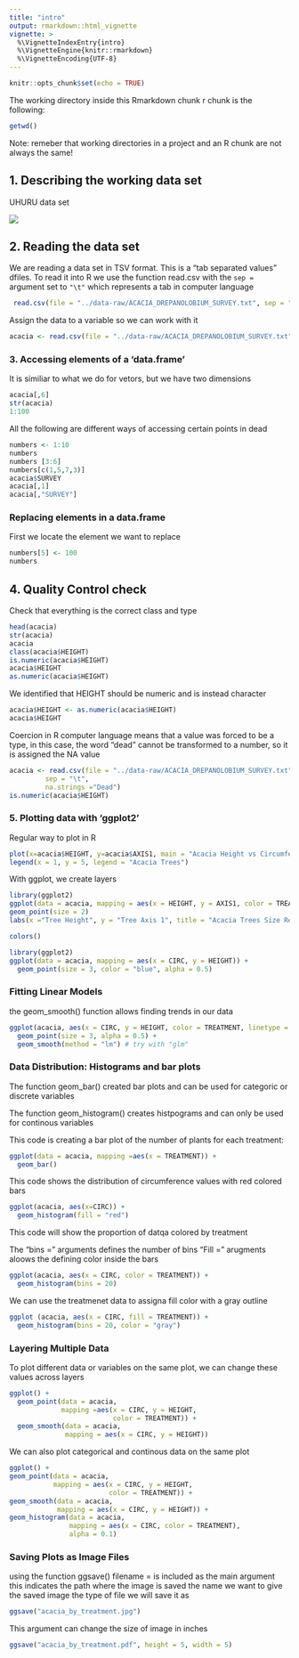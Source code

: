 ```yaml
---
title: "intro"
output: rmarkdown::html_vignette
vignette: >
  %\VignetteIndexEntry{intro}
  %\VignetteEngine{knitr::rmarkdown}
  %\VignetteEncoding{UTF-8}
---
```


```r
knitr::opts_chunk$set(echo = TRUE)
```

The working directory inside this Rmarkdown chunk r chunk is the following:

```r
getwd()
```

Note: remeber that working directories in a project and an R chunk are not always the same!

## 1. Describing the working data set

UHURU data set

![](https://upload.wikimedia.org/wikipedia/commons/thumb/6/63/Acacia_smallii_4.jpg/640px-Acacia_smallii_4.jpg)

## 2. Reading the data set

We are reading a data set in TSV format. This is a "tab separated values" dfiles. To read it into R we use the function read.csv with the `sep =` argument set to `"\t"` which represents a tab in computer language

```r
 read.csv(file = "../data-raw/ACACIA_DREPANOLOBIUM_SURVEY.txt", sep = "\t")
```

Assign the data to a variable so we can work with it

```r
acacia <- read.csv(file = "../data-raw/ACACIA_DREPANOLOBIUM_SURVEY.txt", sep = "\t")
```

### 3. Accessing elements of a 'data.frame'

It is similiar to what we do for vetors, but we have two dimensions

```r
acacia[,6]
str(acacia)
1:100
```

All the following are different ways of accessing certain points in dead

```r
numbers <- 1:10
numbers
numbers [3:6]
numbers[c(1,5,7,3)]
acacia$SURVEY
acacia[,1]
acacia[,"SURVEY"]
```

### Replacing elements in a data.frame

First we locate the element we want to replace

```r
numbers[5] <- 100
numbers
```

## 4. Quality Control check

Check that everything is the correct class and type

```r
head(acacia)
str(acacia)
acacia
class(acacia$HEIGHT)
is.numeric(acacia$HEIGHT)
acacia$HEIGHT
as.numeric(acacia$HEIGHT)

```

We identified that HEIGHT should be numeric and is instead character

```r
acacia$HEIGHT <- as.numeric(acacia$HEIGHT)
acacia$HEIGHT

```

Coercion in R computer language means that a value was forced to be a type, in this case, the word "dead" cannot be transformed to a number, so it is assigned the NA value

```r
acacia <- read.csv(file = "../data-raw/ACACIA_DREPANOLOBIUM_SURVEY.txt",
         sep = "\t",
         na.strings ="Dead")
is.numeric(acacia$HEIGHT)
```

### 5. Plotting data with 'ggplot2'

Regular way to plot in R

```r
plot(x=acacia$HEIGHT, y=acacia$AXIS1, main = "Acacia Height vs Circumference")
legend(x = 1, y = 5, legend = "Acacia Trees")

```

With ggplot, we create layers

```r
library(ggplot2)
ggplot(data = acacia, mapping = aes(x = HEIGHT, y = AXIS1, color = TREATMENT)) +
geom_point(size = 2)
labs(x ="Tree Height", y = "Tree Axis 1", title = "Acacia Trees Size Relationships")

```

```r
colors()
```

```r
library(ggplot2)
ggplot(data = acacia, mapping = aes(x = CIRC, y = HEIGHT)) +
  geom_point(size = 3, color = "blue", alpha = 0.5) 
```

### Fitting Linear Models

the geom_smooth() function allows finding trends in our data

```r
ggplot(acacia, aes(x = CIRC, y = HEIGHT, color = TREATMENT, linetype = TREATMENT)) +
  geom_point(size = 3, alpha = 0.5) + 
  geom_smooth(method = "lm") # try with "glm"
```

### Data Distribution: Histograms and bar plots

The function geom_bar() created bar plots and can be used for categoric or discrete variables

The function geom_histogram() creates histpograms and can only be used for continous variables

This code is creating a bar plot of the number of plants for each treatment:

```r
ggplot(data = acacia, mapping =aes(x = TREATMENT)) +
  geom_bar()
```

This code shows the distribution of circumference values with red colored bars

```r
ggplot(acacia, aes(x=CIRC)) +
  geom_histogram(fill = "red")
```

This code will show the proportion of datqa colored by treatment

The "bins =" arguments defines the number of bins "Fill =" arugments aloows the defining color inside the bars

```r
ggplot(acacia, aes(x = CIRC, color = TREATMENT)) +
  geom_histogram(bins = 20)
```

We can use the treatmenet data to assigna fill color with a gray outline

```r
ggplot (acacia, aes(x = CIRC, fill = TREATMENT)) +
  geom_histogram(bins = 20, color = "gray")
```

### Layering Multiple Data

To plot different data or variables on the same plot, we can change these values across layers

```r
ggplot() + 
  geom_point(data = acacia,
             mapping =aes(x = CIRC, y = HEIGHT,
                          color = TREATMENT)) +
  geom_smooth(data = acacia,
              mapping = aes(x = CIRC, y = HEIGHT))
```

We can also plot categorical and continous data on the same plot

```r
ggplot() +
geom_point(data = acacia,
           mapping = aes(x = CIRC, y = HEIGHT,
                         color = TREATMENT)) +
geom_smooth(data = acacia,
            mapping = aes(x = CIRC, y = HEIGHT)) +
geom_histogram(data = acacia,
               mapping = aes(x = CIRC, color = TREATMENT),
               alpha = 0.1)
```

### Saving Plots as Image Files

using the function ggsave() filename = is included as the main argument this indicates the path where the image is saved the name we want to give the saved image the type of file we will save it as

```r
ggsave("acacia_by_treatment.jpg")
```

This argument can change the size of image in inches

```r
ggsave("acacia_by_treatment.pdf", height = 5, width = 5)
```

